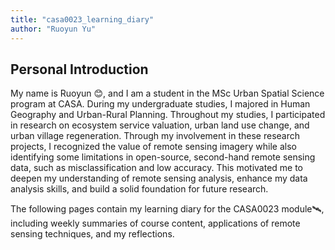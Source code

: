 ```yaml
---
title: "casa0023_learning_diary"
author: "Ruoyun Yu"
---
```


## **Personal Introduction**

My name is Ruoyun 😊, and I am a student in the MSc Urban Spatial Science program at CASA. During my undergraduate studies, I majored in Human Geography and Urban-Rural Planning. Throughout my studies, I participated in research on ecosystem service valuation, urban land use change, and urban village regeneration. Through my involvement in these research projects, I recognized the value of remote sensing imagery while also identifying some limitations in open-source, second-hand remote sensing data, such as misclassification and low accuracy. This motivated me to deepen my understanding of remote sensing analysis, enhance my data analysis skills, and build a solid foundation for future research.

The following pages contain my learning diary for the CASA0023 module🛰️, including weekly summaries of course content, applications of remote sensing techniques, and my reflections.

